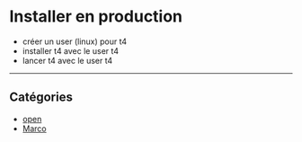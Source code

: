 # Installer en production

- créer un user (linux) pour t4
- installer t4 avec le user t4
- lancer t4 avec le user t4

---

## Catégories

- [open](/custom/opened-issue)
- [Marco](/custom/assigned-issue)
